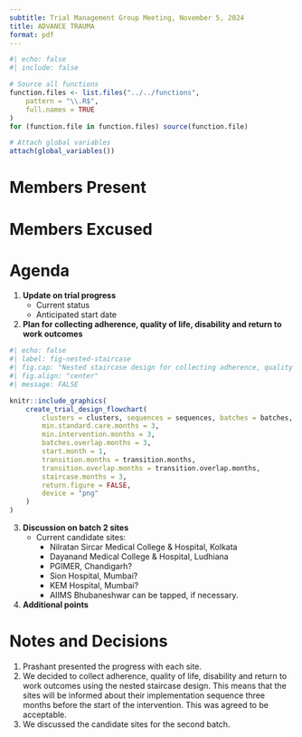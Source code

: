 ```yaml
---
subtitle: Trial Management Group Meeting, November 5, 2024
title: ADVANCE TRAUMA
format: pdf
---
```


```r
#| echo: false
#| include: false

# Source all functions
function.files <- list.files("../../functions",
    pattern = "\\.R$",
    full.names = TRUE
)
for (function.file in function.files) source(function.file)

# Attach global variables
attach(global_variables())
```

<!-- These notes were never circulated because they were compiled too late. -->

# Members Present

# Members Excused

# Agenda

1. **Update on trial progress**
   - Current status
   - Anticipated start date

2. **Plan for collecting adherence, quality of life, disability and return to work outcomes**
    <!-- - See @fig-nested-staircase. The number and frequency of shifts per month will be decided based on the number of patients per cluster and month. -->

```r
#| echo: false
#| label: fig-nested-staircase
#| fig.cap: "Nested staircase design for collecting adherence, quality of life, disability and return to work outcomes. Lines represent the duration of patient enrolment across clusters and phases. Data collection for these outcomes will happen three months before and three months after the training. During these months, we need to include at least 4 patients per cluster and month for adherence and 6 patients per cluster and month for quality of life, disability and return to work outcomes."
#| fig.align: "center"
#| message: FALSE

knitr::include_graphics(
    create_trial_design_flowchart(
        clusters = clusters, sequences = sequences, batches = batches,
        min.standard.care.months = 3,
        min.intervention.months = 3,
        batches.overlap.months = 3,
        start.month = 1,
        transition.months = transition.months,
        transition.overlap.months = transition.overlap.months,
        staircase.months = 3,
        return.figure = FALSE,
        device = "png"
    )
)
```

3. **Discussion on batch 2 sites**
   - Current candidate sites:
      - Nilratan Sircar Medical College & Hospital, Kolkata
      - Dayanand Medical College & Hospital, Ludhiana
      - PGIMER, Chandigarh?
      - Sion Hospital, Mumbai?
      - KEM Hospital, Mumbai?
      - AIIMS Bhubaneshwar can be tapped, if necessary.

4. **Additional points**

# Notes and Decisions

1. Prashant presented the progress with each site. 
2. We decided to collect adherence, quality of life, disability and return to work outcomes using the nested staircase design. This means that the sites will be informed about their implementation sequence three months before the start of the intervention. This was agreed to be acceptable. 
3. We discussed the candidate sites for the second batch. 
